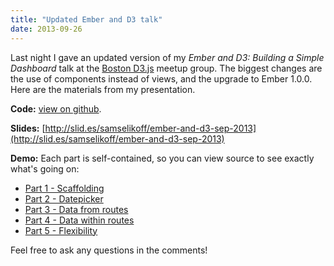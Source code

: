 ---
title: "Updated Ember and D3 talk"
date: 2013-09-26
---

Last night I gave an updated version of my _Ember and D3: Building a Simple Dashboard_ talk at the [Boston D3.js](http://www.meetup.com/Boston-d3-js-User-Group/) meetup group. The biggest changes are the use of components instead of views, and the upgrade to Ember 1.0.0.  
Here are the materials from my presentation.

<!-- more -->

**Code:** [view on github](https://github.com/samselikoff/talks/tree/master/2-sep2013-d3-ember-simple-dashboard).

**Slides:** [http://slid.es/samselikoff/ember-and-d3-sep-2013](http://slid.es/samselikoff/ember-and-d3-sep-2013)

**Demo:** Each part is self-contained, so you can view source to see exactly what's going on:

- [Part 1 - Scaffolding](http://samselikoff.github.io/talks/2-sep2013-d3-ember-simple-dashboard/part1-scaffolding.html)
- [Part 2 - Datepicker](http://samselikoff.github.io/talks/2-sep2013-d3-ember-simple-dashboard/part2-datepicker.html)
- [Part 3 - Data from routes](http://samselikoff.github.io/talks/2-sep2013-d3-ember-simple-dashboard/part3-data-from-routes.html)
- [Part 4 - Data within routes](http://samselikoff.github.io/talks/2-sep2013-d3-ember-simple-dashboard/part4-data-within-routes.html)
- [Part 5 - Flexibility](http://samselikoff.github.io/talks/2-sep2013-d3-ember-simple-dashboard/part5-flexibility.html)

Feel free to ask any questions in the comments!
